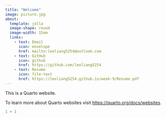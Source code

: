 ```yaml
---
title: "Welcome"
image: picture.jpg
about:
  template: jolla
  image-shape: round
  image-width: 15em
  links:
    - text: Email
      icon: envelope
      href: mailto:leoliang5254@outlook.com
    - text: GitHub
      icon: github
      href: https://github.com/leoliang5254
    - text: Resume
      icon: file-text
      href: https://leoliang5254.github.io/week-9/Resume.pdf
---
```


This is a Quarto website.

To learn more about Quarto websites visit <https://quarto.org/docs/websites>.

```r
1 + 1
```
